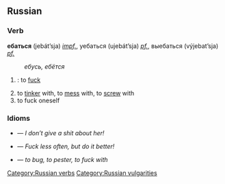 ==Russian==
[[Category:Russian verbs]]
[[Category:Russian vulgarities]]
===Verb===
'''ебаться''' (jebát’sja) ''[[impf.]]'', уебаться (ujebát’sja) ''[[pf.]]'', выебаться (výjebat’sja) ''[[pf.]]''
:''ебусь, ебётся''

#{{vulgar}}: to [[fuck]]
#to [[tinker]] with, to [[mess]] with, to [[screw]] with
#to fuck oneself

===Idioms===
*{{RUchar|Еби́сь [[она|она́]] [[в]] [[рот]]!}} — ''I don’t give a shit about her!''
*{{RUchar|Еби́тесь [[реже|ре́же]], [[аккуратный|аккура́тней]]!}} — ''Fuck less often, but do it better!''
*{{RUchar|еба́ть [[мозг|мозги́]]}} — ''to bug, to pester, to fuck with''
